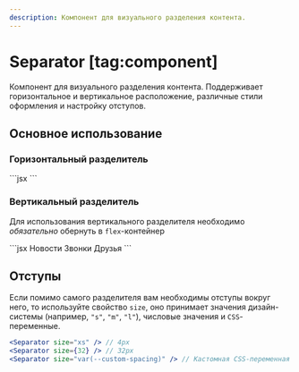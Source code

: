 ```yaml
---
description: Компонент для визуального разделения контента.
---
```


<Overview group="layout">

# Separator [tag:component]

Компонент для визуального разделения контента. Поддерживает горизонтальное и вертикальное расположение,
различные стили оформления и настройку отступов.

</Overview>

## Основное использование

### Горизонтальный разделитель


<Playground Wrapper={BlockWrapper}>
  ```jsx
  <Separator />
  ```
</Playground>

### Вертикальный разделитель

Для использования вертикального разделителя необходимо _обязательно_ обернуть в `flex`-контейнер

<Playground>
  ```jsx
  <Link href="#news">Новости</Link>
  <Separator direction="vertical" size="xl" />
  <Link href="#calls">Звонки</Link>
  <Separator direction="vertical" size="xl" />
  <Link href="#friends">Друзья</Link>
  ```
</Playground>

## Отступы

Если помимо самого разделителя вам необходимы отступы вокруг него, то используйте свойство `size`,
оно принимает значения дизайн-системы (например, `"s"`, `"m"`, `"l"`), числовые значения и `CSS`-переменные.

```jsx
<Separator size="xs" /> // 4px
<Separator size={32} /> // 32px
<Separator size="var(--custom-spacing)" /> // Кастомная CSS-переменная
```
